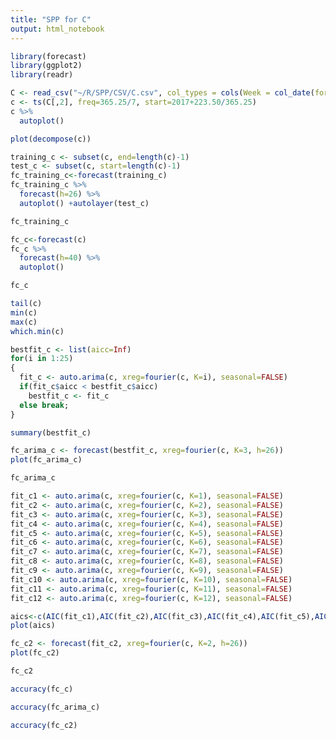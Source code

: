 ```yaml
---
title: "SPP for C"
output: html_notebook
---
```


```r
library(forecast)
library(ggplot2)
library(readr)
```

```r
C <- read_csv("~/R/SPP/CSV/C.csv", col_types = cols(Week = col_date(format = "%Y-%m-%d")))
c <- ts(C[,2], freq=365.25/7, start=2017+223.50/365.25)
c %>%
  autoplot()
```

```r
plot(decompose(c))
```

```r
training_c <- subset(c, end=length(c)-1)
test_c <- subset(c, start=length(c)-1)
fc_training_c<-forecast(training_c)
fc_training_c %>%
  forecast(h=26) %>%
  autoplot() +autolayer(test_c)
```

```r
fc_training_c
```

```r
fc_c<-forecast(c)
fc_c %>%
  forecast(h=40) %>%
  autoplot()
```

```r
fc_c
```

```r
tail(c)
min(c)
max(c)
which.min(c)
```

```r
bestfit_c <- list(aicc=Inf)
for(i in 1:25)
{
  fit_c <- auto.arima(c, xreg=fourier(c, K=i), seasonal=FALSE)
  if(fit_c$aicc < bestfit_c$aicc)
    bestfit_c <- fit_c
  else break;
}
```

```r
summary(bestfit_c)
```

```r
fc_arima_c <- forecast(bestfit_c, xreg=fourier(c, K=3, h=26))
plot(fc_arima_c)
```

```r
fc_arima_c
```

```r
fit_c1 <- auto.arima(c, xreg=fourier(c, K=1), seasonal=FALSE)
fit_c2 <- auto.arima(c, xreg=fourier(c, K=2), seasonal=FALSE)
fit_c3 <- auto.arima(c, xreg=fourier(c, K=3), seasonal=FALSE)
fit_c4 <- auto.arima(c, xreg=fourier(c, K=4), seasonal=FALSE)
fit_c5 <- auto.arima(c, xreg=fourier(c, K=5), seasonal=FALSE)
fit_c6 <- auto.arima(c, xreg=fourier(c, K=6), seasonal=FALSE)
fit_c7 <- auto.arima(c, xreg=fourier(c, K=7), seasonal=FALSE)
fit_c8 <- auto.arima(c, xreg=fourier(c, K=8), seasonal=FALSE)
fit_c9 <- auto.arima(c, xreg=fourier(c, K=9), seasonal=FALSE)
fit_c10 <- auto.arima(c, xreg=fourier(c, K=10), seasonal=FALSE)
fit_c11 <- auto.arima(c, xreg=fourier(c, K=11), seasonal=FALSE)
fit_c12 <- auto.arima(c, xreg=fourier(c, K=12), seasonal=FALSE)
```

```r
aics<-c(AIC(fit_c1),AIC(fit_c2),AIC(fit_c3),AIC(fit_c4),AIC(fit_c5),AIC(fit_c6),AIC(fit_c7),AIC(fit_c8),AIC(fit_c9),AIC(fit_c10),AIC(fit_c11),AIC(fit_c12))
plot(aics)
```

```r
fc_c2 <- forecast(fit_c2, xreg=fourier(c, K=2, h=26))
plot(fc_c2)
```

```r
fc_c2
```

```r
accuracy(fc_c)
```

```r
accuracy(fc_arima_c)
```

```r
accuracy(fc_c2)
```